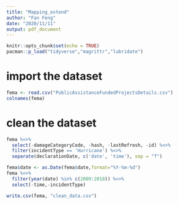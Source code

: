 ```yaml
---
title: "Mapping_extend"
author: "Fan Feng"
date: "2020/11/11"
output: pdf_document
---
```


```r
knitr::opts_chunk$set(echo = TRUE)
pacman::p_load("tidyverse","magrittr","lubridate")
```

# import the dataset
```r
fema <- read.csv("PublicAssistanceFundedProjectsDetails.csv")
colnames(fema)
```

# clean the dataset
```r
fema %<>% 
  select(-damageCategoryCode, -hash, -lastRefresh, -id) %<>%
  filter(incidentType == 'Hurricane') %<>%
  separate(declarationDate, c('date', 'time'), sep = "T")

fema$date <- as.Date(fema$date,format="%Y-%m-%d")
fema %<>%
  filter(year(date) %in% c(2009:2018)) %<>%
  select(-time,-incidentType)
```

```r
write.csv(fema, "clean_data.csv")
```

